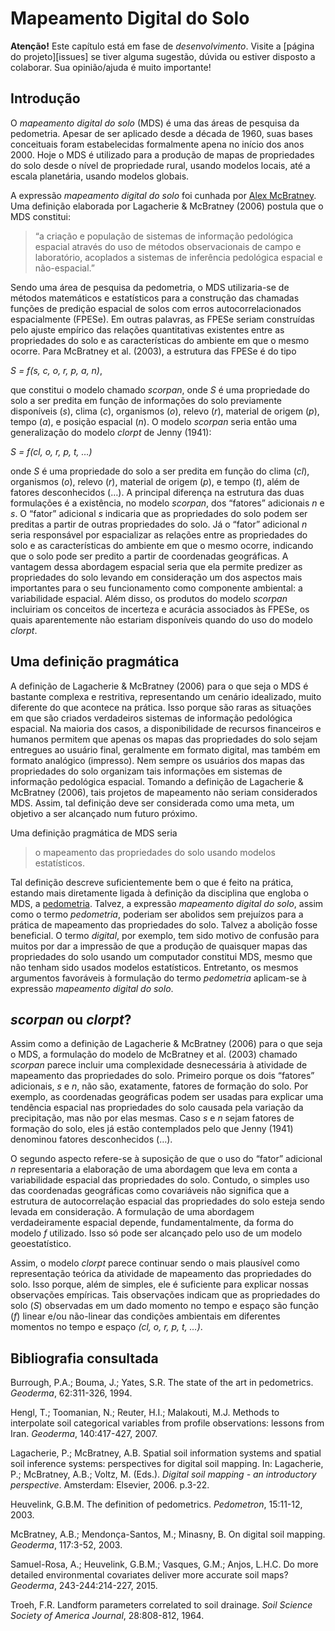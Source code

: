 <!-- # PARTE I -- FUNDAMENTAÇÃO HISTÓRICA E CONCEITUAL {-} -->

<!-- # Contextualização Histórica -->

<!-- # Pedologia Quantitativa (ou Pedometria) -->

# Mapeamento Digital do Solo

**Atenção!** Este capítulo está em fase de *desenvolvimento*. Visite a [página do projeto][issues] se tiver 
alguma sugestão, dúvida ou estiver disposto a colaborar. Sua opinião/ajuda é muito importante!

## Introdução

O *mapeamento digital do solo* (MDS) é uma das áreas de pesquisa da pedometria. 
Apesar de ser aplicado desde a década de 1960, suas bases conceituais foram 
estabelecidas formalmente apena no início dos anos 2000. Hoje o MDS é utilizado
para a produção de mapas de propriedades do solo desde o nível de propriedade
rural, usando modelos locais, até a escala planetária, usando modelos globais.

A expressão *mapeamento digital do solo* foi cunhada por 
[Alex McBratney](http://sydney.edu.au/agriculture/academic_staff/alex.mcbratney.php).
Uma definição elaborada por Lagacherie & McBratney (2006) postula que o MDS 
constitui:

> "a criação e população de sistemas de informação pedológica
espacial através do uso de métodos observacionais de campo e laboratório, 
acoplados a sistemas de inferência pedológica espacial e não-espacial."

Sendo uma área de pesquisa da pedometria, o MDS utilizaria-se de métodos 
matemáticos e estatísticos para a construção das chamadas funções de predição 
espacial de solos com erros autocorrelacionados espacialmente (FPESe). Em outras
palavras, as FPESe seriam construídas pelo ajuste empírico das relações 
quantitativas existentes entre as propriedades do solo e as características do 
ambiente em que o mesmo ocorre. Para McBratney et al. (2003), a estrutura das 
FPESe é do tipo

*S = f(s, c, o, r, p, a, n)*,

que constitui o modelo chamado *scorpan*, onde *S* é uma propriedade do solo a 
ser predita em função de informações do solo previamente disponíveis (*s*), 
clima (*c*), organismos (*o*), relevo (*r*), material de origem (*p*), 
tempo (*a*), e posição espacial (*n*). O modelo *scorpan* seria então uma
generalização do modelo *clorpt* de Jenny (1941):

*S = f(cl, o, r, p, t, ...)*

onde *S* é uma propriedade do solo a ser predita em função do clima (*cl*), 
organismos (*o*), relevo (*r*), material de origem (*p*), e tempo (*t*), além 
de fatores desconhecidos (...). A principal diferença na estrutura das duas
formulações é a existência, no modelo *scorpan*, dos "fatores" adicionais *n* e
*s*. O "fator" adicional *s* indicaria que as propriedades do solo podem ser 
preditas a partir de outras propriedades do solo. Já o "fator" adicional *n* 
seria responsável por espacializar as relações entre as propriedades do solo e 
as características do ambiente em que o mesmo ocorre, indicando que o solo pode 
ser predito a partir de coordenadas geográficas. A vantagem dessa abordagem
espacial seria que ela permite predizer as propriedades do solo levando em 
consideração um dos aspectos mais importantes para o seu funcionamento como 
componente ambiental: a variabilidade espacial. Além disso, os produtos do 
modelo *scorpan* incluiriam os conceitos de incerteza e acurácia associados às 
FPESe, os quais aparentemente não estariam disponíveis quando do uso do modelo 
*clorpt*.

## Uma definição pragmática

A definição de Lagacherie & McBratney (2006) para o que seja o MDS é bastante 
complexa e restritiva, representando um cenário idealizado, muito diferente do 
que acontece na prática. Isso porque são raras as situações em que são criados 
verdadeiros sistemas de informação pedológica espacial. Na maioria dos casos, a 
disponibilidade de recursos financeiros e humanos permitem que apenas os mapas 
das propriedades do solo sejam entregues ao usuário final, geralmente em formato
digital, mas também em formato analógico (impresso). Nem sempre os usuários dos
mapas das propriedades do solo organizam tais informações em sistemas de 
informação pedológica espacial. Tomando a definição de Lagacherie & McBratney 
(2006), tais projetos de mapeamento não seriam considerados MDS. Assim, tal 
definição deve ser considerada como uma meta, um objetivo a ser alcançado num 
futuro próximo.

Uma definição pragmática de MDS seria

> o mapeamento das propriedades do solo usando modelos estatísticos.

Tal definição descreve suficientemente bem o que é feito na prática, estando
mais diretamente ligada à definição da disciplina que engloba o MDS, a
[pedometria]({% post_url 2015-05-01-pedometria %}). Talvez, a expressão 
*mapeamento digital do solo*, assim como o termo *pedometria*, poderiam ser 
abolidos sem prejuízos para a prática de mapeamento das propriedades do solo. 
Talvez a abolição fosse beneficial. O termo *digital*, por exemplo, tem sido 
motivo de confusão para muitos por dar a impressão de que a produção de 
quaisquer mapas das propriedades do solo usando um computador constitui MDS, 
mesmo que não tenham sido usados modelos estatísticos. Entretanto, os mesmos 
argumentos favoráveis à formulação do termo *pedometria* aplicam-se à expressão
*mapeamento digital do solo*.

## *scorpan* ou *clorpt*?

Assim como a definição de Lagacherie & McBratney (2006) para o que seja o MDS,
a formulação do modelo de McBratney et al. (2003) chamado *scorpan* parece
incluir uma complexidade desnecessária à atividade de mapeamento das 
propriedades do solo. Primeiro porque os dois "fatores" adicionais, *s* e *n*, 
não são, exatamente, fatores de formação do solo. Por exemplo, as coordenadas 
geográficas podem ser usadas para explicar uma tendência espacial nas 
propriedades do solo causada pela variação da precipitação, mas não por elas 
mesmas. Caso *s* e *n* sejam fatores de formação do solo, eles já estão 
contemplados pelo que Jenny (1941) denominou fatores desconhecidos (...).

O segundo aspecto refere-se à suposição de que o uso do "fator" adicional *n*
representaria a elaboração de uma abordagem que leva em conta a variabilidade 
espacial das propriedades do solo. Contudo, o simples uso das coordenadas 
geográficas como covariáveis não significa que a estrutura de autocorrelação 
espacial das propriedades do solo esteja sendo levada em consideração. A
formulação de uma abordagem verdadeiramente espacial depende, fundamentalmente, 
da forma do modelo *f* utilizado. Isso só pode ser alcançado pelo uso de um 
modelo geoestatístico.

Assim, o modelo *clorpt* parece continuar sendo o mais plausível como 
representação teórica da atividade de mapeamento das propriedades do solo. Isso
porque, além de simples, ele é suficiente para explicar nossas observações 
empíricas. Tais observações indicam que as propriedades do solo (*S*) observadas
em um dado momento no tempo e espaço são função (*f*) linear e/ou não-linear das 
condições ambientais em diferentes momentos no tempo e espaço 
*(cl, o, r, p, t, ...)*.

## Bibliografia consultada

Burrough, P.A.; Bouma, J.; Yates, S.R. The state of the art in pedometrics. 
*Geoderma*, 62:311-326, 1994.

Hengl, T.; Toomanian, N.; Reuter, H.I.; Malakouti, M.J. Methods to interpolate 
soil categorical variables from profile observations: lessons from Iran. 
*Geoderma*, 140:417-427, 2007.

Lagacherie, P.; McBratney, A.B. Spatial soil information systems and spatial 
soil inference systems: perspectives for digital soil mapping. In: Lagacherie, 
P.; McBratney, A.B.; Voltz, M. (Eds.). *Digital soil mapping - an introductory 
perspective*. Amsterdam: Elsevier, 2006. p.3-22.

Heuvelink, G.B.M. The definition of pedometrics. *Pedometron*, 15:11-12, 2003. 

McBratney, A.B.; Mendonça-Santos, M.; Minasny, B. On digital soil mapping. 
*Geoderma*, 117:3-52, 2003.

Samuel-Rosa, A.; Heuvelink, G.B.M.; Vasques, G.M.; Anjos, L.H.C. Do more 
detailed environmental covariates deliver more accurate soil maps? *Geoderma*, 
243-244:214-227, 2015.

Troeh, F.R. Landform parameters correlated to soil drainage. *Soil Science 
Society of America Journal*, 28:808-812, 1964.
